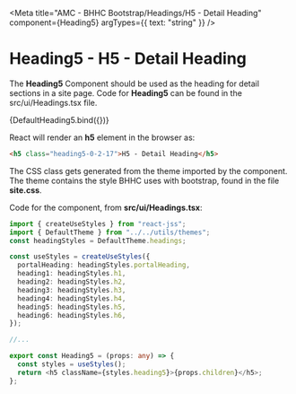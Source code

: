 
<Meta
  title="AMC - BHHC Bootstrap/Headings/H5 - Detail Heading"
  component={Heading5}
  argTypes={{ text: "string" }}
/>


# Heading5 - H5 - Detail Heading

The **Heading5** Component should be used as the heading for detail sections in a site page. Code for **Heading5** can be found in the src/ui/Headings.tsx file.

<Canvas>
  <Story name="H5 - Detail Heading" args={{ text: "H5 - Detail Heading" }}>
    {DefaultHeading5.bind({})}
  </Story>
</Canvas>

React will render an **h5** element in the browser as:

```html
<h5 class="heading5-0-2-17">H5 - Detail Heading</h5>
```

The CSS class gets generated from the theme imported by the component. The theme contains the style BHHC uses with bootstrap, found in the file **site.css**.

Code for the component, from **src/ui/Headings.tsx**:

```typescript
import { createUseStyles } from "react-jss";
import { DefaultTheme } from "../../utils/themes";
const headingStyles = DefaultTheme.headings;

const useStyles = createUseStyles({
  portalHeading: headingStyles.portalHeading,
  heading1: headingStyles.h1,
  heading2: headingStyles.h2,
  heading3: headingStyles.h3,
  heading4: headingStyles.h4,
  heading5: headingStyles.h5,
  heading6: headingStyles.h6,
});

//...

export const Heading5 = (props: any) => {
  const styles = useStyles();
  return <h5 className={styles.heading5}>{props.children}</h5>;
};
```
